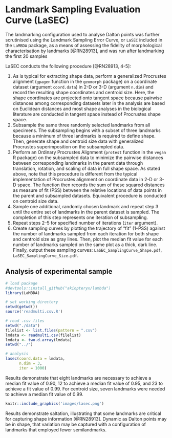 # Landmark Sampling Evaluation Curve (LaSEC)

The landmarking configuration used to analyse Dalton points was further scrutinised using the Landmark Sampling Error Curve, or `LaSEC` included in the `LaMBDA` package, as a means of assessing the fidelity of morphological characterisation by landmarks [@RN28913], and was run after landmarking the first 20 samples

LaSEC conducts the following procedure [@RN28913, 4-5]:

1. As is typical for extracting shape data, perform a generalized Procrustes alignment (`gpagen` function in the `geomorph` package) on a coordinate dataset (argument `coord.data`) in 2-D or 3-D (argument `n.dim`) and record the resulting shape coordinates and centroid size. Here, the shape coordinates are projected onto tangent space because pairwise distances among corresponding datasets later in the analysis are based on Euclidean distances and most shape analyses in the biological literature are conducted in tangent space instead of Procrustes shape space.
2. Subsample the same three randomly selected landmarks from all specimens. The subsampling begins with a subset of three landmarks because a minimum of three landmarks is required to define shape. Then, generate shape and centroid size data with generalized Procrustes superimposition on the subsampled data.
3. Perform an Ordinary Procrustes Alignment (`protest` function in the `vegan` R package) on the subsampled data to minimize the pairwise distances between corresponding landmarks in the parent data through translation, rotation, and scaling of data in full shape space. As stated above, note that this procedure is different from the typical implementation of Procrustes alignment on coordinate data in 2-D or 3-D space. The function then records the sum of these squared distances as measure of fit (PSS) between the relative locations of data points in the parent and subsampled datasets. Equivalent procedure is conducted on centroid size data.
4. Sample one additional, randomly chosen landmark and repeat step 3 until the entire set of landmarks in the parent dataset is sampled. The completion of this step represents one iteration of subsampling.
5. Repeat steps 2–5 for specified number of iterations (`iter` argument).
6. Create sampling curves by plotting the trajectory of “fit” (1–PSS) against the number of landmarks sampled from each iteration for both shape and centroid size as gray lines. Then, plot the median fit value for each number of landmarks sampled on the same plot as a thick, dark line. Finally, output these sampling curves: `LaSEC_SamplingCurve_Shape.pdf`, `LaSEC_SamplingCurve_Size.pdf`.

## Analysis of experimental sample

```r
# load package
#devtools::install_github("akiopteryx/lambda")
library(LaMBDA)

# set working directory
setwd(getwd())
source('readmulti.csv.R')

# read .csv files
setwd("./data")
filelist <- list.files(pattern = ".csv")
lmdata <- readmulti.csv(filelist)
lmdata <- two.d.array(lmdata)
setwd("../")

# analysis
lasec(coord.data = lmdata, 
      n.dim = 3, 
      iter = 1000)
```

Results demonstrate that eight landmarks are necessary to achieve a median fit value of 0.90, 12 to achieve a median fit value of 0.95, and 23 to achieve a fit value of 0.99. For centroid size, seven landmarks were needed to achieve a median fit value of 0.99.

```r
knitr::include_graphics('images/lasec.png')
```

Results demonstrate saltation, illustrating that some landmarks are critical for capturing shape information [@RN28913]. Dynamic as Dalton points may be in shape, that variation may be captured with a configuration of landmarks that employed fewer semilandmarks.
